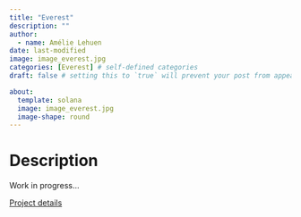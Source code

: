 ```yaml
---
title: "Everest"
description: ""
author:
  - name: Amélie Lehuen
date: last-modified
image: image_everest.jpg
categories: [Everest] # self-defined categories
draft: false # setting this to `true` will prevent your post from appearing on your listing page until you're ready!

about:
  template: solana
  image: image_everest.jpg
  image-shape: round
---
```



# Description

Work in progress...

[Project details](https://www.seine-aval.fr/projet/everest/)

